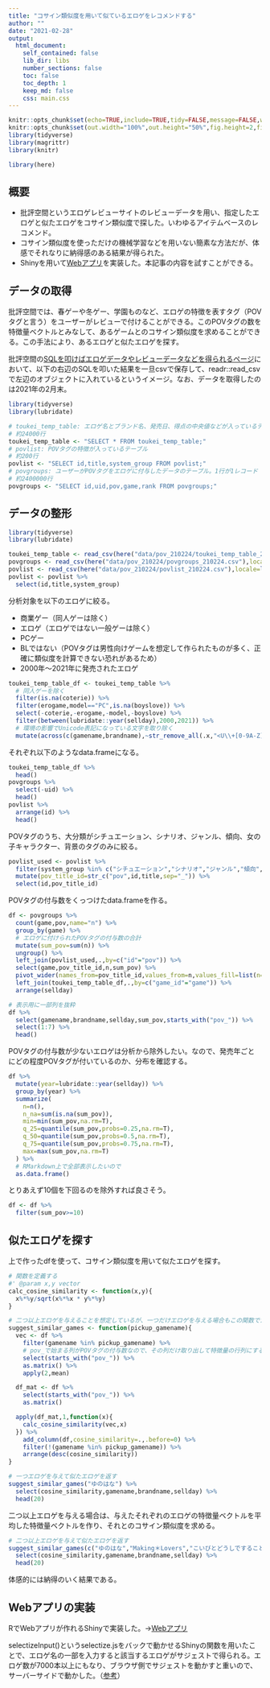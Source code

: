 ---
title: "コサイン類似度を用いて似ているエロゲをレコメンドする"
author: ""
date: "2021-02-28"
output: 
  html_document:
    self_contained: false
    lib_dir: libs
    number_sections: false
    toc: false
    toc_depth: 1
    keep_md: false
    css: main.css
---

```{r setup, include=FALSE}
knitr::opts_chunk$set(echo=TRUE,include=TRUE,tidy=FALSE,message=FALSE,warning=FALSE,error=FALSE,cache=FALSE)
knitr::opts_chunk$set(out.width="100%",out.height="50%",fig.height=2,fig.align="center")
library(tidyverse)
library(magrittr)
library(knitr)
```

```{r,include=FALSE}
library(here)
```

## 概要

- 批評空間というエロゲレビューサイトのレビューデータを用い、指定したエロゲと似たエロゲをコサイン類似度で探した。いわゆるアイテムベースのレコメンド。
- コサイン類似度を使っただけの機械学習などを用いない簡素な方法だが、体感でそれなりに納得感のある結果が得られた。
- Shinyを用いて[Webアプリ](https://suzuna.shinyapps.io/eroge_recommend/)を実装した。本記事の内容を試すことができる。

## データの取得

批評空間では、春ゲーや冬ゲー、学園ものなど、エロゲの特徴を表すタグ（POVタグと言う）をユーザーがレビューで付けることができる。このPOVタグの数を特徴量ベクトルとみなして、あるゲームとのコサイン類似度を求めることができる。この手法により、あるエロゲと似たエロゲを探す。

批評空間の[SQLを叩けばエロゲデータやレビューデータなどを得られるページ](https://erogamescape.dyndns.org/~ap2/ero/toukei_kaiseki/sql_for_erogamer_index.php)において、以下の右辺のSQLを叩いた結果を一旦csvで保存して、readr::read_csvで左辺のオブジェクトに入れているというイメージ。なお、データを取得したのは2021年の2月末。

```{r,eval=FALSE}
library(tidyverse)
library(lubridate)

# toukei_temp_table: エロゲ名とブランド名、発売日、得点の中央値などが入っているテーブル
# 約24000行
toukei_temp_table <- "SELECT * FROM toukei_temp_table;"
# povlist: POVタグの特徴が入っているテーブル
# 約200行
povlist <- "SELECT id,title,system_group FROM povlist;"
# povgroups: ユーザーがPOVタグをエロゲに付与したデータのテーブル。1行が1レコード
# 約2400000行
povgroups <- "SELECT id,uid,pov,game,rank FROM povgroups;"
```

## データの整形

```{r,include=FALSE}
library(tidyverse)
library(lubridate)

toukei_temp_table <- read_csv(here("data/pov_210224/toukei_temp_table_210224.csv"),locale=locale(encoding="Shift-JIS"))
povgroups <- read_csv(here("data/pov_210224/povgroups_210224.csv"),locale=locale(encoding="Shift-JIS"))
povlist <- read_csv(here("data/pov_210224/povlist_210224.csv"),locale=locale(encoding="Shift-JIS"))
povlist <- povlist %>% 
  select(id,title,system_group)
```

分析対象を以下のエロゲに絞る。

- 商業ゲー（同人ゲーは除く）
- エロゲ（エロゲではない一般ゲーは除く）
- PCゲー
- BLではない（POVタグは男性向けゲームを想定して作られたものが多く、正確に類似度を計算できない恐れがあるため）
- 2000年～2021年に発売されたエロゲ

```{r}
toukei_temp_table_df <- toukei_temp_table %>% 
  # 同人ゲーを除く
  filter(is.na(coterie)) %>% 
  filter(erogame,model=="PC",is.na(boyslove)) %>% 
  select(-coterie,-erogame,-model,-boyslove) %>% 
  filter(between(lubridate::year(sellday),2000,2021)) %>% 
  # 環境の影響でUnicode表記になっている文字を取り除く
  mutate(across(c(gamename,brandname),~str_remove_all(.x,"<U\\+[0-9A-Z]+>")))
```

それぞれ以下のようなdata.frameになる。

```{r}
toukei_temp_table_df %>% 
  head()
povgroups %>% 
  select(-uid) %>% 
  head()
povlist %>% 
  arrange(id) %>% 
  head()
```

POVタグのうち、大分類がシチュエーション、シナリオ、ジャンル、傾向、女の子キャラクター、背景のタグのみに絞る。

```{r}
povlist_used <- povlist %>% 
  filter(system_group %in% c("シチュエーション","シナリオ","ジャンル","傾向","女の子キャラクター","背景")) %>% 
  mutate(pov_title_id=str_c("pov",id,title,sep="_")) %>% 
  select(id,pov_title_id)
```

POVタグの付与数をくっつけたdata.frameを作る。

```{r}
df <- povgroups %>% 
  count(game,pov,name="n") %>% 
  group_by(game) %>% 
  # エロゲに付けられたPOVタグの付与数の合計
  mutate(sum_pov=sum(n)) %>% 
  ungroup() %>% 
  left_join(povlist_used,.,by=c("id"="pov")) %>% 
  select(game,pov_title_id,n,sum_pov) %>% 
  pivot_wider(names_from=pov_title_id,values_from=n,values_fill=list(n=0)) %>% 
  left_join(toukei_temp_table_df,.,by=c("game_id"="game")) %>% 
  arrange(sellday)

# 表示用に一部列を抜粋
df %>% 
  select(gamename,brandname,sellday,sum_pov,starts_with("pov_")) %>% 
  select(1:7) %>% 
  head()
```

POVタグの付与数が少ないエロゲは分析から除外したい。なので、発売年ごとにどの程度POVタグが付いているのか、分布を確認する。

```{r}
df %>% 
  mutate(year=lubridate::year(sellday)) %>% 
  group_by(year) %>% 
  summarize(
    n=n(),
    n_na=sum(is.na(sum_pov)),
    min=min(sum_pov,na.rm=T),
    q_25=quantile(sum_pov,probs=0.25,na.rm=T),
    q_50=quantile(sum_pov,probs=0.5,na.rm=T),
    q_75=quantile(sum_pov,probs=0.75,na.rm=T),
    max=max(sum_pov,na.rm=T)
  ) %>% 
  # RMarkdown上で全部表示したいので
  as.data.frame()
```

とりあえず10個を下回るのを除外すれば良さそう。

```{r}
df <- df %>% 
  filter(sum_pov>=10)
```

## 似たエロゲを探す

上で作ったdfを使って、コサイン類似度を用いて似たエロゲを探す。

```{r}
# 関数を定義する
#' @param x,y vector
calc_cosine_similarity <- function(x,y){
  x%*%y/sqrt(x%*%x * y%*%y)
}

# 二つ以上エロゲを与えることを想定しているが、一つだけエロゲを与える場合もこの関数でカバーできる
suggest_similar_games <- function(pickup_gamename){
  vec <- df %>% 
    filter(gamename %in% pickup_gamename) %>% 
    # pov_で始まる列がPOVタグの付与数なので、その列だけ取り出して特徴量の行列にする
    select(starts_with("pov_")) %>% 
    as.matrix() %>% 
    apply(2,mean)

  df_mat <- df %>% 
    select(starts_with("pov_")) %>% 
    as.matrix()

  apply(df_mat,1,function(x){
    calc_cosine_similarity(vec,x)
  }) %>% 
    add_column(df,cosine_similarity=.,.before=0) %>% 
    filter(!(gamename %in% pickup_gamename)) %>% 
    arrange(desc(cosine_similarity))
}
```

```{r}
# 一つエロゲを与えて似たエロゲを返す
suggest_similar_games("ゆのはな") %>% 
  select(cosine_similarity,gamename,brandname,sellday) %>% 
  head(20)
```

二つ以上エロゲを与える場合は、与えたそれぞれのエロゲの特徴量ベクトルを平均した特徴量ベクトルを作り、それとのコサイン類似度を求める。
```{r}
# 二つ以上エロゲを与えて似たエロゲを返す
suggest_similar_games(c("ゆのはな","Making＊Lovers","こいびとどうしですることぜんぶ")) %>% 
  select(cosine_similarity,gamename,brandname,sellday) %>% 
  head(20)
```

体感的には納得のいく結果である。

## Webアプリの実装

RでWebアプリが作れるShinyで実装した。→[Webアプリ](https://suzuna.shinyapps.io/eroge_recommend/)

selectizeInput()というselectize.jsをバックで動かせるShinyの関数を用いたことで、エロゲ名の一部を入力すると該当するエロゲがサジェストで得られる。エロゲ数が7000本以上にもなり、ブラウザ側でサジェストを動かすと重いので、サーバーサイドで動かした。（[参考](https://shiny.rstudio.com/articles/selectize.html)）
